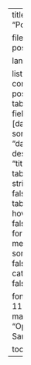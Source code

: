 ---
title: "Posts"

filename: posts

lang: "zh"

listing:
  contents: posts
  type: table
  fields: [date, title]
  sort:
    - "date desc"
    - "title desc"
  table-striped: false
  table-hover: false
  date-format: medium
  sort-ui: false
  categories: false

fontsize: 11pt
mainfont: "Open Sans"

toc: false
---